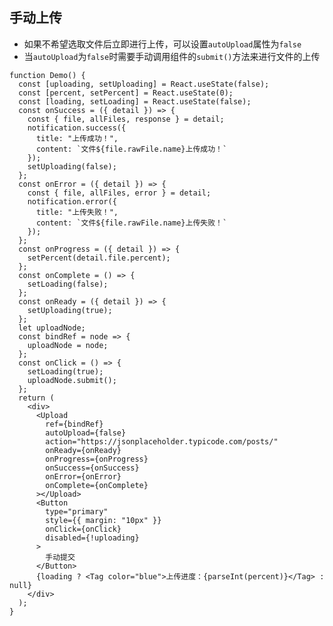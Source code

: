## 手动上传

- 如果不希望选取文件后立即进行上传，可以设置`autoUpload`属性为`false`
- 当`autoUpload`为`false`时需要手动调用组件的`submit()`方法来进行文件的上传

```tsx live=true
function Demo() {
  const [uploading, setUploading] = React.useState(false);
  const [percent, setPercent] = React.useState(0);
  const [loading, setLoading] = React.useState(false);
  const onSuccess = ({ detail }) => {
    const { file, allFiles, response } = detail;
    notification.success({
      title: "上传成功！",
      content: `文件${file.rawFile.name}上传成功！`
    });
    setUploading(false);
  };
  const onError = ({ detail }) => {
    const { file, allFiles, error } = detail;
    notification.error({
      title: "上传失败！",
      content: `文件${file.rawFile.name}上传失败！`
    });
  };
  const onProgress = ({ detail }) => {
    setPercent(detail.file.percent);
  };
  const onComplete = () => {
    setLoading(false);
  };
  const onReady = ({ detail }) => {
    setUploading(true);
  };
  let uploadNode;
  const bindRef = node => {
    uploadNode = node;
  };
  const onClick = () => {
    setLoading(true);
    uploadNode.submit();
  };
  return (
    <div>
      <Upload
        ref={bindRef}
        autoUpload={false}
        action="https://jsonplaceholder.typicode.com/posts/"
        onReady={onReady}
        onProgress={onProgress}
        onSuccess={onSuccess}
        onError={onError}
        onComplete={onComplete}
      ></Upload>
      <Button
        type="primary"
        style={{ margin: "10px" }}
        onClick={onClick}
        disabled={!uploading}
      >
        手动提交
      </Button>
      {loading ? <Tag color="blue">上传进度：{parseInt(percent)}</Tag> : null}
    </div>
  );
}
```
